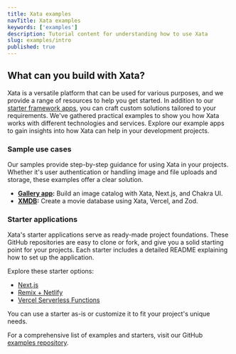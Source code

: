 ```yaml
---
title: Xata examples
navTitle: Xata examples
keywords: ['examples']
description: Tutorial content for understanding how to use Xata
slug: examples/intro
published: true
---
```


## What can you build with Xata?

Xata is a versatile platform that can be used for various purposes, and we provide a range of resources to help you get started.
In addition to our [starter framework apps](/docs/getting-started/intro), you can craft custom solutions tailored to your requirements. We've gathered practical examples to show you how Xata works with different technologies and services. Explore our example apps to gain insights into how Xata can help in your development projects.


### Sample use cases

Our samples provide step-by-step guidance for using Xata in your projects. Whether it's user authentication or handling image and file uploads and storage, these examples offer a clear solution.

- **[Gallery app](/docs/examples/gallery-app):** Build an image catalog with Xata, Next.js, and Chakra UI.
- **[XMDB](/docs/examples/xmdb):** Create a movie database using Xata, Vercel, and Zod.


### Starter applications

Xata's starter applications serve as ready-made project foundations. These GitHub repositories are easy to clone or fork, and give you a solid starting point for your projects. Each starter includes a detailed README explaining how to set up the application.

Explore these starter options:

- [Next.js](https://github.com/vercel/next.js/tree/canary/examples/with-xata)
- [Remix + Netlify](https://github.com/xataio/examples/tree/main/apps/starter-remix-netlify)
- [Vercel Serverless Functions](https://github.com/xataio/examples/tree/main/apps/starter-vercel-serverless-functions)

You can use a starter as-is or customize it to fit your project's unique needs.

For a comprehensive list of examples and starters, visit our GitHub [examples repository](https://github.com/xataio/examples/tree/main/apps).

